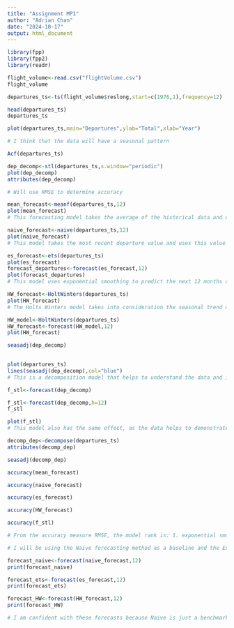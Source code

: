---
title: "Assignment MP1"
author: "Adrian Chan"
date: "2024-10-17"
output: html_document
---

```{r}

library(fpp)
library(fpp2)
library(readr)

flight_volume<-read.csv("flightVolume.csv")
flight_volume

departures_ts<-ts(flight_volume$reslong,start=c(1976,1),frequency=12)

head(departures_ts)
departures_ts

plot(departures_ts,main="Departures",ylab="Total",xlab="Year")

# I think that the data will have a seasonal pattern

Acf(departures_ts)

dep_decomp<-stl(departures_ts,s.window="periodic")
plot(dep_decomp)
attributes(dep_decomp)

# Will use RMSE to determine accuracy

mean_forecast<-meanf(departures_ts,12)
plot(mean_forecast)
# This forecasting model takes the average of the historical data and uses it to predict the departures for the next 12 months.

naive_forecast<-naive(departures_ts,12)
plot(naive_forecast)
# This model takes the most recent departure value and uses this value for the forecast for the next 12 months.

es_forecast<-ets(departures_ts)
plot(es_forecast)
forecast_departures<-forecast(es_forecast,12)
plot(forecast_departures)
# This model uses exponential smoothing to predict the next 12 months of departures putting more weight on the most recent departure values.

HW_forecast<-HoltWinters(departures_ts)
plot(HW_forecast)
# The Holts Winters model takes into consideration the seasonal trend when predicting the next 12 months of departures

HW_model<-HoltWinters(departures_ts)
HW_forecast<-forecast(HW_model,12)
plot(HW_forecast)

seasadj(dep_decomp)
 

plot(departures_ts)
lines(seasadj(dep_decomp),col="blue")
# This is a decomposition model that helps to understand the data and illustrates the trends that are evident. It aids in choosing which forecasting method to use.

f_stl<-forecast(dep_decomp)

f_stl<-forecast(dep_decomp,h=12)
f_stl

plot(f_stl)
# This model also has the same effect, as the data helps to demonstrate the trend and determine which model should be used to forecast the next 12 months. 

decomp_dep<-decompose(departures_ts)
attributes(decomp_dep)

seasadj(decomp_dep)

accuracy(mean_forecast)

accuracy(naive_forecast)

accuracy(es_forecast)

accuracy(HW_forecast)

accuracy(f_stl)

# From the accuracy measure RMSE, the model rank is: 1. exponential smoothing; 2. HoltsWinters; 3. Decomposition; 4. Naive; 5. Mean

# I will be using the Naive forecasting method as a baseline and the Exponential Smoothing and HoltsWinters models to get a more accurate forecast of the departures.

forecast_naive<-forecast(naive_forecast,12)
print(forecast_naive)

forecast_ets<-forecast(es_forecast,12)
print(forecast_ets)

forecast_HW<-forecast(HW_forecast,12)
print(forecast_HW)

# I am confident with these forecasts because Naive is just a benchmark and a baseline for my Exponential Smoothing and HoltsWinters forecasts. The latter 2 forecasts are the ones that have the lowest RMSEs compared to the other models when measuring accuracy. Both of them are taking into consideration the seasonal trend that is evident from the Acf.


```

